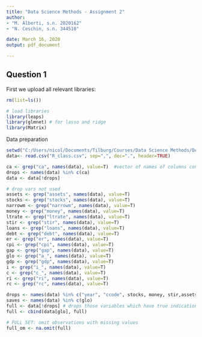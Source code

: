 ---
title: "Data Science Methods - Assignment 2"
author:
- "M. Alberti, s.n. 2020162"
- "N. Ceschin, s.n. 344510"

date: March 16, 2020
output: pdf_document

---

## Question 1

First we upload all relevant libraries:

```{r results='hide', message=FALSE, warning=FALSE}
rm(list=ls())

# load libraries
library(leaps)
library(glmnet) # for lasso and ridge
library(Matrix)
```

Data preparation

```{r results='hide', message=FALSE, warning=FALSE}
setwd("C:/Users/nicol/Documents/Tilburg/Courses/Data Science Methods/DATA-SCIENCE-ASSIGNMENTS/Assignment 2")
data<- read.csv("R_class.csv", sep=",", dec=".", header=TRUE)

ca <- grep("ca", names(data), value=T)  #vector of names of columns containing ca
drops <- names(data) %in% c(ca)
data <- data[!drops]  

# drop vars not used
assets <- grep("assets", names(data), value=T)
stocks <- grep("stocks", names(data), value=T)
narrowm <- grep("narrowm", names(data), value=T)
money <- grep("money", names(data), value=T)
ltrate <- grep("ltrate", names(data), value=T)
stir <- grep("stir", names(data), value=T)
loans <- grep("loans", names(data), value=T)
debt <- grep("debt", names(data), value=T)
er <- grep("er", names(data), value=T)
cpi <- grep("cpi", names(data), value=T)
gap <- grep("gap", names(data), value=T)
glo <- grep("a_", names(data), value=T)
gdp <- grep("gdp", names(data), value=T)
i <- grep("i_", names(data), value=T)
c <- grep("c_", names(data), value=T)
ri <- grep("ri", names(data), value=T)
rc <- grep("rc", names(data), value=T)

drops <- names(data) %in% c("year", "ccode", stocks, money, stir,assets,i,ri,glo) 
saves <- names(data) %in% c(glo)
full <- data[!drops] # drops those variables which have true indication in "drops"
full <- cbind(data[glo], full)

# FULL SET: omit observations with missing values
full_om <- na.omit(full)
```




